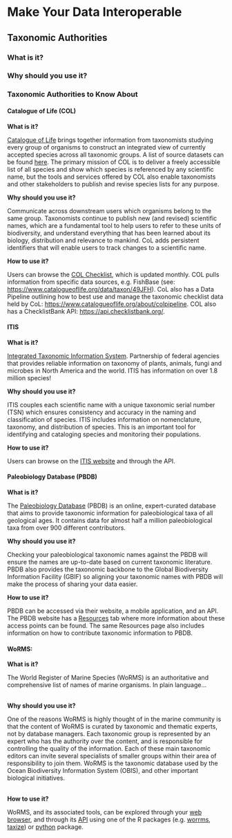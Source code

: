 # Make Your Data Interoperable

## Taxonomic Authorities

### What is it?

### Why should you use it?

### Taxonomic Authorities to Know About

#### Catalogue of Life (COL)

**What is it?**

[Catalogue of Life](https://www.catalogueoflife.org/) brings together information from taxonomists studying every group of organisms to construct an integrated view of currently accepted species across all taxonomic groups. A list of source datasets can be found [here](https://www.catalogueoflife.org/data/source-datasets). The primary mission of COL is to deliver a freely accessible list of all species and show which species is referenced by any scientific name, but the tools and services offered by COL also enable taxonomists and other stakeholders to publish and revise species lists for any purpose.

**Why should you use it?**

Communicate across downstream users which organisms belong to the same group. Taxonomists continue to publish new (and revised) scientific names, which are a fundamental tool to help users to refer to these units of biodiversity, and understand everything that has been learned about its biology, distribution and relevance to mankind. CoL adds persistent identifiers that will enable users to track changes to a scientific name. 

**How to use it?**

Users can browse the [COL Checklist](https://www.catalogueoflife.org/data/browse), which is updated monthly. COL pulls information from specific data sources, e.g. FishBase (see: <https://www.catalogueoflife.org/data/taxon/49JFH>). CoL also has a Data Pipeline outlining how to best use and manage the taxonomic checklist data held by CoL: <https://www.catalogueoflife.org/about/colpipeline>. COL also has a ChecklistBank API: <https://api.checklistbank.org/>.

#### ITIS

**What is it?**

[Integrated Taxonomic Information System](https://www.itis.gov/). Partnership of federal agencies that provides reliable information on taxonomy of plants, animals, fungi and microbes in North America and the world. ITIS has information on over 1.8 million species!

**Why should you use it?**

ITIS couples each scientific name with a unique taxonomic serial number (TSN) which ensures consistency and accuracy in the naming and classification of species. ITIS includes information on nomenclature, taxonomy, and distribution of species. This is an important tool for identifying and cataloging species and monitoring their populations. 

**How to use it?**

Users can browse on the [ITIS website](https://www.itis.gov/) and through the API.

#### Paleobiology Database (PBDB)

**What is it?**

The [Paleobiology Database](https://paleobiodb.org/) (PBDB) is an online, expert-curated database that aims to provide taxonomic information for paleobiological taxa of all geological ages. It contains data for almost half a million paleobiological taxa from over 900 different contributors.

**Why should you use it?**

Checking your paleobiological taxonomic names against the PBDB will ensure the names are up-to-date based on current taxonomic literature. PBDB also provides the taxonomic backbone to the Global Biodiversity Information Facility (GBIF) so aligning your taxonomic names with PBDB will make the process of sharing your data easier.

**How to use it?**

PBDB can be accessed via their website, a mobile application, and an API. The PBDB website has a [Resources](https://paleobiodb.org/#/resources) tab where more information about these access points can be found. The same Resources page also includes information on how to contribute taxonomic information to PBDB.

#### WoRMS:

**What is it?**

The World Register of Marine Species (WoRMS) is an authoritative and comprehensive list of names of marine organisms. In plain language...\
\

**Why should you use it?**

One of the reasons WoRMS is highly thought of in the marine community is that the content of WoRMS is curated by taxonomic and thematic experts, not by database managers. Each taxonomic group is represented by an expert who has the authority over the content, and is responsible for controlling the quality of the information. Each of these main taxonomic editors can invite several specialists of smaller groups within their area of responsibility to join them. WoRMS is the taxonomic database used by the Ocean Biodiversity Information System (OBIS), and other important biological initiatives.\
\

**How to use it?**

WoRMS, and its associated tools, can be explored through your [web browser](https://www.marinespecies.org/index.php), and through its [API](https://www.marinespecies.org/rest/) using one of the R packages (e.g. [worrms](https://cran.r-project.org/web/packages/worrms/index.html), [taxize](https://cran.r-project.org/web/packages/taxize/)) or [python](https://github.com/iobis/pyworms) package. 
